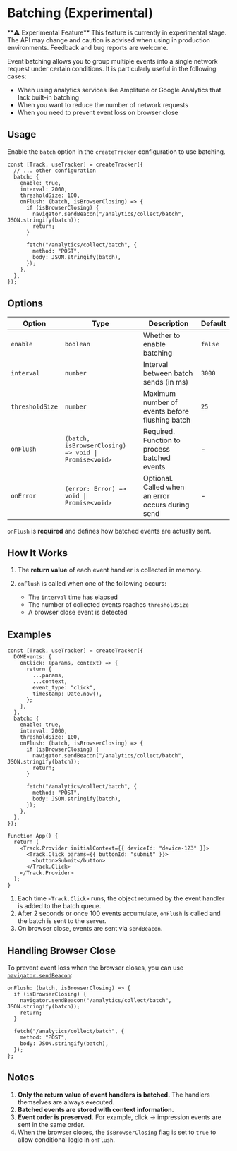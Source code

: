 
# Batching (Experimental)

<Callout type="warning">
  **⚠️ Experimental Feature** This feature is currently in experimental stage. The API may change and caution is advised
  when using in production environments. Feedback and bug reports are welcome.
</Callout>

Event batching allows you to group multiple events into a single network request under certain conditions. It is particularly useful in the following cases:

- When using analytics services like Amplitude or Google Analytics that lack built-in batching
- When you want to reduce the number of network requests
- When you need to prevent event loss on browser close

## Usage

Enable the `batch` option in the `createTracker` configuration to use batching.

```tsx
const [Track, useTracker] = createTracker({
  // ... other configuration
  batch: {
    enable: true,
    interval: 2000,
    thresholdSize: 100,
    onFlush: (batch, isBrowserClosing) => {
      if (isBrowserClosing) {
        navigator.sendBeacon("/analytics/collect/batch", JSON.stringify(batch));
        return;
      }

      fetch("/analytics/collect/batch", {
        method: "POST",
        body: JSON.stringify(batch),
      });
    },
  },
});
```

## Options

| Option          | Type                                                 | Description                                       | Default |
| --------------- | ---------------------------------------------------- | ------------------------------------------------- | ------- |
| `enable`        | `boolean`                                            | Whether to enable batching                        | `false` |
| `interval`      | `number`                                             | Interval between batch sends (in ms)              | `3000`  |
| `thresholdSize` | `number`                                             | Maximum number of events before flushing batch    | `25`    |
| `onFlush`       | `(batch, isBrowserClosing) => void \| Promise<void>` | Required. Function to process batched events      | -       |
| `onError`       | `(error: Error) => void \| Promise<void>`            | Optional. Called when an error occurs during send | -       |

<Callout type="info">`onFlush` is **required** and defines how batched events are actually sent.</Callout>

## How It Works

1. The **return value** of each event handler is collected in memory.
2. `onFlush` is called when one of the following occurs:

   - The `interval` time has elapsed
   - The number of collected events reaches `thresholdSize`
   - A browser close event is detected

## Examples

```tsx
const [Track, useTracker] = createTracker({
  DOMEvents: {
    onClick: (params, context) => {
      return {
        ...params,
        ...context,
        event_type: "click",
        timestamp: Date.now(),
      };
    },
  },
  batch: {
    enable: true,
    interval: 2000,
    thresholdSize: 100,
    onFlush: (batch, isBrowserClosing) => {
      if (isBrowserClosing) {
        navigator.sendBeacon("/analytics/collect/batch", JSON.stringify(batch));
        return;
      }

      fetch("/analytics/collect/batch", {
        method: "POST",
        body: JSON.stringify(batch),
      });
    },
  },
});

function App() {
  return (
    <Track.Provider initialContext={{ deviceId: "device-123" }}>
      <Track.Click params={{ buttonId: "submit" }}>
        <button>Submit</button>
      </Track.Click>
    </Track.Provider>
  );
}
```

1. Each time `<Track.Click>` runs, the object returned by the event handler is added to the batch queue.
2. After 2 seconds or once 100 events accumulate, `onFlush` is called and the batch is sent to the server.
3. On browser close, events are sent via `sendBeacon`.

## Handling Browser Close

To prevent event loss when the browser closes, you can use [`navigator.sendBeacon`](https://developer.mozilla.org/en-US/docs/Web/API/Navigator/sendBeacon):

```tsx
onFlush: (batch, isBrowserClosing) => {
  if (isBrowserClosing) {
    navigator.sendBeacon("/analytics/collect/batch", JSON.stringify(batch));
    return;
  }

  fetch("/analytics/collect/batch", {
    method: "POST",
    body: JSON.stringify(batch),
  });
};
```

## Notes

1. **Only the return value of event handlers is batched.** The handlers themselves are always executed.
2. **Batched events are stored with context information.**
3. **Event order is preserved.** For example, click → impression events are sent in the same order.
4. When the browser closes, the `isBrowserClosing` flag is set to `true` to allow conditional logic in `onFlush`.
